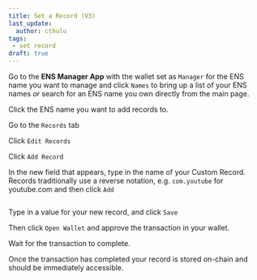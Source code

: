 ```yaml
---
title: Set a Record (V3)
last_update:
  author: cthulu
tags:
 - set record
draft: true
---
```



Go to the <Link to="https://app.ens.domains"><b>ENS Manager App</b></Link> with the wallet set as `Manager` for the ENS name you want to manage and click `Names` to bring up a list
of your ENS names *or* search for an ENS name you own directly from the main page.
<BrowserWindow url="app.ens.domains">
  <Image img="/img/howto/v3-set-record-1.png"/>
</BrowserWindow>

Click the ENS name you want to add records to.
<BrowserWindow url="app.ens.domains">
  <Image img="/img/howto/v3-set-record-2.png"/>
</BrowserWindow>

Go to the `Records` tab
<BrowserWindow url="app.ens.domains">
  <Image img="/img/howto/v3-set-record-3.png"/>
</BrowserWindow>

Click `Edit Records`
<BrowserWindow url="app.ens.domains">
  <Image img="/img/howto/v3-set-record-4.png"/>
</BrowserWindow>

Click `Add Record`
<BrowserWindow url="app.ens.domains">
  <Image img="/img/howto/v3-set-record-5.png"/>
</BrowserWindow>

In the new field that appears, type in the name of your Custom Record. Records traditionally use a reverse notation, e.g. `com.youtube` for youtube.com
and then click `Add`

<BrowserWindow url="app.ens.domains">
  <Image img="/img/howto/v3-set-record-6-text-2.png"/>
</BrowserWindow>

Type in a value for your new record, and click `Save`
<BrowserWindow url="app.ens.domains">
  <Image img="/img/howto/v3-set-record-6-text-3.png"/>
</BrowserWindow>

Then click `Open Wallet` and approve the transaction in your wallet.
<BrowserWindow url="app.ens.domains">
  <Image img="/img/howto/v3-set-record-6-text-4.png"/>
</BrowserWindow>

Wait for the transaction to complete.
<BrowserWindow url="app.ens.domains">
  <Image img="/img/howto/v3-set-record-6-text-5.png"/>
</BrowserWindow>

Once the transaction has completed your record is stored on-chain and should be immediately accessible.
<BrowserWindow url="app.ens.domains">
  <Image img="/img/howto/v3-set-record-6-text-6.png"/>
</BrowserWindow>